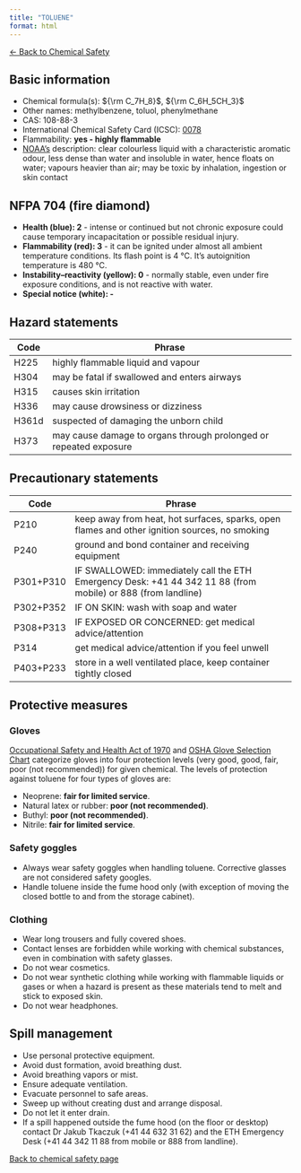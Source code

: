 ```yaml
---
title: "TOLUENE"
format: html
---
```


[← Back to Chemical Safety](../chemical-safety.qmd)


## Basic information
- Chemical formula(s): ${\rm C_7H_8}$, ${\rm C_6H_5CH_3}$
- Other names: methylbenzene, toluol, phenylmethane
- CAS: 108-88-3
- International Chemical Safety Card (ICSC): [0078](https://www.inchem.org/documents/icsc/icsc/eics0078.htm)
- Flammability: **yes - highly flammable**
- [NOAA's](https://cameochemicals.noaa.gov/chemical/4654) description: clear colourless liquid with a characteristic aromatic odour, less dense than water and insoluble in water, hence floats on water; vapours heavier than air; may be toxic by inhalation, ingestion or skin contact

## NFPA 704 (fire diamond)
- **Health (blue): 2** - intense or continued but not chronic exposure could cause temporary incapacitation or possible residual injury.
- **Flammability (red): 3** - it can be ignited under almost all ambient temperature conditions. Its flash point is 4 °C. It's autoignition temperature is 480 °C.
- **Instability–reactivity (yellow): 0** - normally stable, even under fire exposure conditions, and is not reactive with water.
- **Special notice (white): -**

## Hazard statements
| Code  | Phrase                                                            |
| ----- | ----------------------------------------------------------------- |
| H225  | highly flammable liquid and vapour                                |
| H304  | may be fatal if swallowed and enters airways                      |
| H315  | causes skin irritation                                            |
| H336  | may cause drowsiness or dizziness                                 |
| H361d | suspected of damaging the unborn child                            |
| H373  | may cause damage to organs through prolonged or repeated exposure |

## Precautionary statements
| Code      | Phrase                                                                                                       |
| --------- | ------------------------------------------------------------------------------------------------------------ |
| P210      | keep away from heat, hot surfaces, sparks, open flames and other ignition sources, no smoking                |
| P240      | ground and bond container and receiving equipment                                                            |
| P301+P310 | IF SWALLOWED: immediately call the ETH Emergency Desk: +41 44 342 11 88 (from mobile) or 888 (from landline) |
| P302+P352 | IF ON SKIN: wash with soap and water                                                                         |
| P308+P313 | IF EXPOSED OR CONCERNED: get medical advice/attention                                                        |
| P314      | get medical advice/attention if you feel unwell                                                              |
| P403+P233 | store in a well ventilated place, keep container tightly closed                                              |

## Protective measures

### Gloves
[Occupational Safety and Health Act of 1970](https://www.osha.gov/sites/default/files/publications/osha3151.pdf) and [OSHA Glove Selection Chart](https://safety.fsu.edu/safety_manual/OSHA%20Glove%20Selection%20Chart.pdf) categorize gloves into four protection levels (very good, good, fair, poor (not recommended)) for given chemical. The levels of protection against toluene for four types of gloves are:

- Neoprene: **fair for limited service**.
- Natural latex or rubber: **poor (not recommended)**.
- Buthyl: **poor (not recommended)**.
- Nitrile: **fair for limited service**.

### Safety goggles
- Always wear safety goggles when handling toluene. Corrective glasses are not considered safety googles.
- Handle toluene inside the fume hood only (with exception of moving the closed bottle to and from the storage cabinet).

### Clothing
- Wear long trousers and fully covered shoes.
- Contact lenses are forbidden while working with chemical substances, even in combination with safety glasses.
- Do not wear cosmetics.
- Do not wear synthetic clothing while working with flammable liquids or gases or when a hazard is present as these materials tend to melt and stick to exposed skin.
- Do not wear headphones.

## Spill management
- Use personal protective equipment.
- Avoid dust formation, avoid breathing dust.
- Avoid breathing vapors or mist.
- Ensure adequate ventilation.
- Evacuate personnel to safe areas.
- Sweep up without creating dust and arrange disposal.
- Do not let it enter drain.
- If a spill happened outside the fume hood (on the floor or desktop) contact Dr Jakub Tkaczuk (+41 44 632 31 62) and the ETH Emergency Desk (+41 44 342 11 88 from mobile or 888 from landline).

[Back to chemical safety page](https://github.com/Global-Health-Engineering/group-safety/tree/main/02-chemical-safety)  
